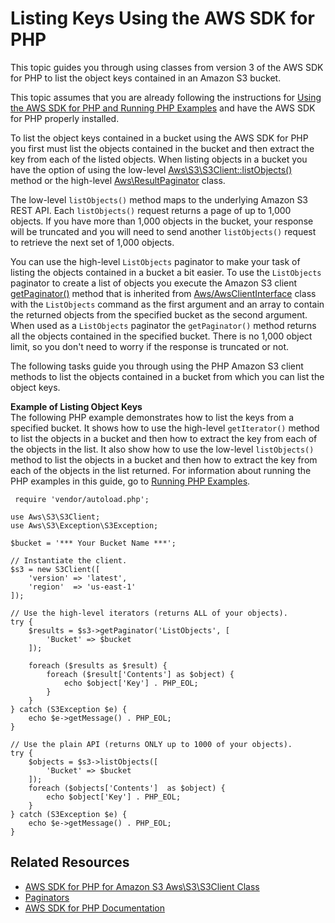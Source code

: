 # Listing Keys Using the AWS SDK for PHP<a name="ListingObjectKeysUsingPHP"></a>

This topic guides you through using classes from version 3 of the AWS SDK for PHP to list the object keys contained in an Amazon S3 bucket\. 

 This topic assumes that you are already following the instructions for [Using the AWS SDK for PHP and Running PHP Examples](UsingTheMPphpAPI.mdx) and have the AWS SDK for PHP properly installed\. 

To list the object keys contained in a bucket using the AWS SDK for PHP you first must list the objects contained in the bucket and then extract the key from each of the listed objects\. When listing objects in a bucket you have the option of using the low\-level [Aws\\S3\\S3Client::listObjects\(\)](https://docs.aws.amazon.com/aws-sdk-php/v3/api/api-s3-2006-03-01.html#listobjects) method or the high\-level [Aws\\ResultPaginator](https://docs.aws.amazon.com/aws-sdk-php/v3/api/class-Aws.ResultPaginator.html) class\. 

The low\-level `listObjects()` method maps to the underlying Amazon S3 REST API\. Each `listObjects()` request returns a page of up to 1,000 objects\. If you have more than 1,000 objects in the bucket, your response will be truncated and you will need to send another `listObjects()` request to retrieve the next set of 1,000 objects\. 

You can use the high\-level `ListObjects` paginator to make your task of listing the objects contained in a bucket a bit easier\. To use the `ListObjects` paginator to create a list of objects you execute the Amazon S3 client [getPaginator\(\)](https://docs.aws.amazon.com/aws-sdk-php/v3/api/class-Aws.AwsClientInterface.html#_getPaginator) method that is inherited from [Aws/AwsClientInterface](https://docs.aws.amazon.com/aws-sdk-php/v3/api/class-Aws.AwsClientInterface.html) class with the `ListObjects` command as the first argument and an array to contain the returned objects from the specified bucket as the second argument\. When used as a `ListObjects` paginator the `getPaginator()` method returns all the objects contained in the specified bucket\. There is no 1,000 object limit, so you don't need to worry if the response is truncated or not\.

The following tasks guide you through using the PHP Amazon S3 client methods to list the objects contained in a bucket from which you can list the object keys\.

**Example of Listing Object Keys**  
The following PHP example demonstrates how to list the keys from a specified bucket\. It shows how to use the high\-level `getIterator()` method to list the objects in a bucket and then how to extract the key from each of the objects in the list\. It also show how to use the low\-level `listObjects()` method to list the objects in a bucket and then how to extract the key from each of the objects in the list returned\. For information about running the PHP examples in this guide, go to [Running PHP Examples](UsingTheMPphpAPI.mdx#running-php-samples)\.   

```
 require 'vendor/autoload.php';

use Aws\S3\S3Client;
use Aws\S3\Exception\S3Exception;

$bucket = '*** Your Bucket Name ***';

// Instantiate the client.
$s3 = new S3Client([
    'version' => 'latest',
    'region'  => 'us-east-1'
]);

// Use the high-level iterators (returns ALL of your objects).
try {
    $results = $s3->getPaginator('ListObjects', [
        'Bucket' => $bucket
    ]);

    foreach ($results as $result) {
        foreach ($result['Contents'] as $object) {
            echo $object['Key'] . PHP_EOL;
        }
    }
} catch (S3Exception $e) {
    echo $e->getMessage() . PHP_EOL;
}

// Use the plain API (returns ONLY up to 1000 of your objects).
try {
    $objects = $s3->listObjects([
        'Bucket' => $bucket
    ]);
    foreach ($objects['Contents']  as $object) {
        echo $object['Key'] . PHP_EOL;
    }
} catch (S3Exception $e) {
    echo $e->getMessage() . PHP_EOL;
}
```

## Related Resources<a name="RelatedResources-ListingObjectKeysUsingPHP"></a>
+ [ AWS SDK for PHP for Amazon S3 Aws\\S3\\S3Client Class](https://docs.aws.amazon.com/aws-sdk-php/v3/api/class-Aws.S3.S3Client.html) 
+ [ Paginators](https://docs.aws.amazon.com/aws-sdk-php/v3/guide/guide/paginators.html) 
+ [AWS SDK for PHP Documentation](http://aws.amazon.com/documentation/sdk-for-php/)